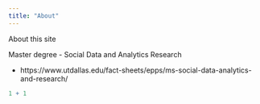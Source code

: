 ---
title: "About"
---

About this site

Master degree - Social Data and Analytics Research

-   https://www.utdallas.edu/fact-sheets/epps/ms-social-data-analytics-and-research/

```{r}
1 + 1
```
